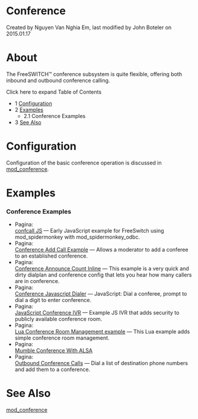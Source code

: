 
# Conference 

 Created by  Nguyen Van Nghia Em, last modified by  John Boteler on 2015.01.17

# About

The FreeSWITCH™ conference subsystem is quite flexible, offering both inbound and outbound conference calling.

Click here to expand Table of Contents

* 1 [Configuration](#configuration)
* 2 [Examples](#conference-examples)  
   * 2.1 Conference Examples
* 3 [See Also](#conference-examples)

# Configuration

Configuration of the basic conference operation is discussed in [mod\_conference](../Modules/mod_conference_3965534.mdx#list).

# Examples

### Conference Examples

* Pagina:  
[confcall JS](/confluence/display/FREESWITCH/confcall+JS) — Early JavaScript example for FreeSwitch using mod\_spidermonkey with mod\_spidermonkey\_odbc.
* Pagina:  
[Conference Add Call Example](/confluence/display/FREESWITCH/Conference+Add+Call+Example) — Allows a moderator to add a conferee to an established conference.
* Pagina:  
[Conference Announce Count Inline](/confluence/display/FREESWITCH/Conference+Announce+Count+Inline) — This example is a very quick and dirty dialplan and conference config that lets you hear how many callers are in conference.
* Pagina:  
[Conference Javascript Dialer](/confluence/display/FREESWITCH/Conference+Javascript+Dialer) — JavaScript: Dial a conferee, prompt to dial a digit to enter conference.
* Pagina:  
[JavaScript Conference IVR](/confluence/display/FREESWITCH/JavaScript+Conference+IVR) — Example JS IVR that adds security to publicly available conference room.
* Pagina:  
[Lua Conference Room Management example](/confluence/display/FREESWITCH/Lua+Conference+Room+Management+example) — This Lua example adds simple conference room management.
* Pagina:  
[Mumble Conference With ALSA](/confluence/display/FREESWITCH/Mumble+Conference+With+ALSA)
* Pagina:  
[Outbound Conference Calls](/confluence/display/FREESWITCH/Outbound+Conference+Calls) — Dial a list of destination phone numbers and add them to a conference.

# See Also

[mod\_conference](../Modules/mod_conference_3965534.mdx#list)


